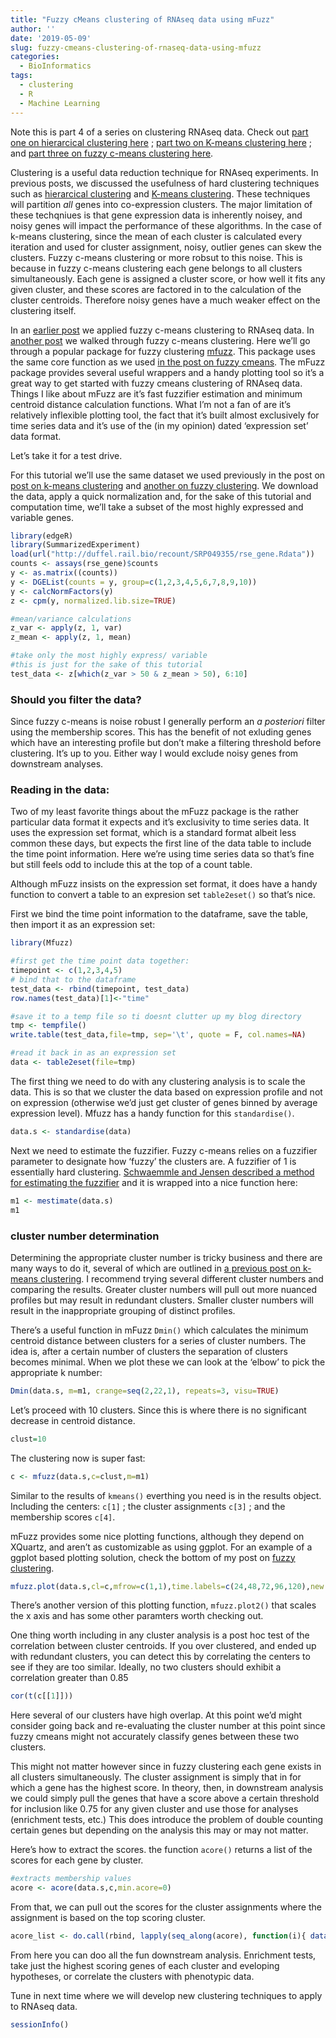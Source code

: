 ```yaml
---
title: "Fuzzy cMeans clustering of RNAseq data using mFuzz"
author: ''
date: '2019-05-09'
slug: fuzzy-cmeans-clustering-of-rnaseq-data-using-mfuzz
categories:
  - BioInformatics
tags:
  - clustering
  - R
  - Machine Learning
---
```


Note this is part 4 of a series on clustering RNAseq data. Check out [part one  on hierarcical clustering here](http://www.2-bitbio.com/2017/04/clustering-rnaseq-data-making-heatmaps.html) ; [part two on K-means clustering here](http://www.2-bitbio.com/2017/10/clustering-rnaseq-data-using-k-means.html) ; and [part three on fuzzy c-means clustering here](https://2-bitbio.com/post/clustering-rnaseq-data-using-fuzzy-c-means-clustering/).

Clustering is a useful data reduction technique for RNAseq experiments. In previous posts, we  discussed the usefulness of hard clustering techniques such as [hierarcical clustering](http://www.2-bitbio.com/2017/04/clustering-rnaseq-data-making-heatmaps.html) and [K-means clustering](http://www.2-bitbio.com/2017/10/clustering-rnaseq-data-using-k-means.html). These techniques will partition *all* genes into co-expression clusters. The major limitation of these techqniues is that gene expression data is inherently noisey, and noisy genes will impact the performance of these algorithms. In the case of k-means clustering, since the mean of each cluster is calculated every iteration and used for cluster assignment, noisy, outlier genes can skew the clusters. Fuzzy c-means clustering or more robsut to this noise. This is because in fuzzy c-means clustering each gene belongs to all clusters simultaneously. Each gene is assigned a cluster score, or how well it fits any given cluster, and these scores are factored in to the calculation of the cluster centroids. Therefore noisy genes have a much weaker effect on the clustering itself.

In an [earlier post](https://2-bitbio.com/post/clustering-rnaseq-data-using-fuzzy-c-means-clustering/) we applied fuzzy c-means clustering to RNAseq data. In [another post](https://2-bitbio.com/post/clustering-rnaseq-data-using-fuzzy-c-means-clustering/) we walked through fuzzy c-means clustering. Here we'll go through a popular package for fuzzy clustering [mfuzz](https://bioconductor.org/packages/release/bioc/html/Mfuzz.html). This package uses the same core function as we used [in the post on fuzzy cmeans](https://2-bitbio.com/post/clustering-rnaseq-data-using-fuzzy-c-means-clustering/). The mFuzz package provides several useful wrappers and a  handy plotting tool so it's a great way to get started with fuzzy cmeans clustering of RNAseq data.  Things I like about mFuzz are it's fast fuzzifier estimation and minimum centroid distance calculation functions. What I'm not a fan of are it's relatively inflexible plotting tool, the fact that it's built almost exclusively for time series data and it's use of the (in my opinion) dated 'expression set' data format.

Let's take it for a test drive.

For this tutorial we'll use the same dataset we used previously in the post on [post on k-means clustering](http://www.2-bitbio.com/2017/10/clustering-rnaseq-data-using-k-means.html) and [another on fuzzy clustering](https://2-bitbio.com/post/clustering-rnaseq-data-using-fuzzy-c-means-clustering/). We download the data, apply a quick normalization and, for the sake of this tutorial and computation time, we'll take a subset of the most highly expressed and variable genes. 
```r
library(edgeR)
library(SummarizedExperiment)
load(url("http://duffel.rail.bio/recount/SRP049355/rse_gene.Rdata"))
counts <- assays(rse_gene)$counts
y <- as.matrix((counts))
y <- DGEList(counts = y, group=c(1,2,3,4,5,6,7,8,9,10))
y <- calcNormFactors(y)
z <- cpm(y, normalized.lib.size=TRUE)

#mean/variance calculations
z_var <- apply(z, 1, var)
z_mean <- apply(z, 1, mean)

#take only the most highly express/ variable
#this is just for the sake of this tutorial
test_data <- z[which(z_var > 50 & z_mean > 50), 6:10]

```

### Should you filter the data?
Since fuzzy c-means is noise robust I generally perform an *a posteriori* filter using the membership scores. This has the benefit of not exluding genes which have an interesting profile but don't make a filtering threshold before clustering. It's up to you. Either way I would exclude noisy genes from downstream analyses.

### Reading in the data:  
Two of my least favorite things about the mFuzz package is the rather particular data format it expects and it's exclusivity to time series data. It uses the expression set format, which is a standard format albeit less common these days, but expects the first line of the data table to include the time point information. Here we're using time series data so that's fine but still feels odd to include this at the top of a count table.  

Although mFuzz insists on the expression set format, it does have a handy function to convert a table to an expresion set `table2eset()` so that's nice.

First we bind the time point information to the dataframe, save the table, then import it as an expression set:

```r
library(Mfuzz)

#first get the time point data together:
timepoint <- c(1,2,3,4,5)
# bind that to the dataframe
test_data <- rbind(timepoint, test_data)
row.names(test_data)[1]<-"time"

#save it to a temp file so ti doesnt clutter up my blog directory
tmp <- tempfile()
write.table(test_data,file=tmp, sep='\t', quote = F, col.names=NA)

#read it back in as an expression set
data <- table2eset(file=tmp)
```

The first thing we need to do with any clustering analysis is to scale the data. This is so that we cluster the data based on expression profile and not on expression  (otherwise we'd just get cluster of genes binned by average expression level). Mfuzz has a handy function for this `standardise()`.

```r
data.s <- standardise(data)
```

Next we need to estimate the fuzzifier. Fuzzy c-means relies on a fuzzifier parameter to designate how 'fuzzy' the clusters are. A fuzzifier of 1 is essentially hard clustering. [Schwaemmle and Jensen described a method for estimating the fuzzifier](https://www.ncbi.nlm.nih.gov/pubmed/20880957) and it is wrapped into a nice function here:  

```r
m1 <- mestimate(data.s)
m1
```

### cluster number determination  

Determining the appropriate cluster number is tricky business and there are many ways to do it, several of which are outlined in [a previous post on k-means clustering](http://www.2-bitbio.com/2017/10/clustering-rnaseq-data-using-k-means.html). I recommend trying several different cluster numbers and comparing the results. Greater cluster numbers will pull out more nuanced profiles but may result in redundant clusters. Smaller cluster numbers will result in the inappropriate grouping of distinct profiles.  

There's a useful function in mFuzz `Dmin()` which calculates the minimum centroid distance between clusters for a series of cluster numbers. The idea is, after a certain number of clusters the separation of clusters becomes minimal. When we plot these we can look at the 'elbow' to pick the appropriate k number:

```r
Dmin(data.s, m=m1, crange=seq(2,22,1), repeats=3, visu=TRUE)
```

Let's proceed with 10 clusters. Since this is where there is no significant decrease in centroid distance.

```r
clust=10
```

The clustering now is super fast:

```r
c <- mfuzz(data.s,c=clust,m=m1)
```

Similar to the results of `kmeans()` everthing you need is in the results object. Including the centers: `c[1]` ; the cluster assignments `c[3]` ; and the membership scores `c[4]`.  

mFuzz provides some nice plotting functions, although they depend on XQuartz, and aren't as customizable as using ggplot. For an example of a ggplot based plotting solution, check the bottom of my post on [fuzzy clustering](https://2-bitbio.com/post/clustering-rnaseq-data-using-fuzzy-c-means-clustering/).  
```r
mfuzz.plot(data.s,cl=c,mfrow=c(1,1),time.labels=c(24,48,72,96,120),new.window=FALSE)
```

There's another version of this plotting function, `mfuzz.plot2()` that scales the x axis and has some other paramters worth checking out.

One thing worth including in any cluster analysis is a post hoc test of the correlation between cluster centroids. If you over clustered, and ended up with redundant clusters, you can detect this by correlating the centers to see if they are too similar. Ideally, no two clusters should exhibit a correlation greater than 0.85

```r
cor(t(c[[1]]))
```
  
Here several of our clusters have high overlap. At this point we'd might consider going back and re-evaluating the cluster number at this point since fuzzy cmeans might not accurately classify genes between these two clusters.

This might not matter however since in fuzzy clustering each gene exists in all clusters simultaneously. The cluster assignment is simply that in for which a gene has the highest score. In theory, then, in downstream analysis we could simply pull the genes that have a score above a certain threshold for inclusion like 0.75 for any given cluster and use those for analyses (enrichment tests, etc.) This does introduce the problem of double counting certain genes but depending on the analysis this may or may not matter.  

Here's how to extract the scores. the function `acore()` returns a list of the scores for each gene by cluster.

```r
#extracts membership values 
acore <- acore(data.s,c,min.acore=0)
```

From that, we can pull out the scores for the cluster assignments where the assignment is based on the top scoring cluster.

```r
acore_list <- do.call(rbind, lapply(seq_along(acore), function(i){ data.frame(CLUSTER=i, acore[[i]])}))
```


From here you can doo all the fun downstream analysis. Enrichment tests, take just the highest scoring genes of each cluster and eveloping hypotheses, or correlate the clusters with phenotypic data.


Tune in next time where we will develop new clustering techniques to apply to RNAseq data.

```r
sessionInfo()
```